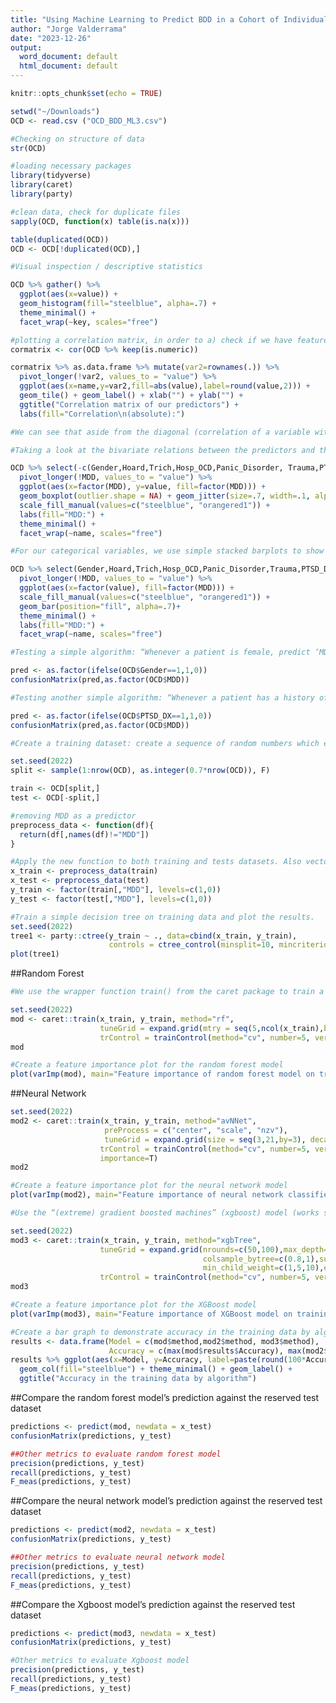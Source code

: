 ```yaml
---
title: "Using Machine Learning to Predict BDD in a Cohort of Individuals with OCD"
author: "Jorge Valderrama"
date: "2023-12-26"
output:
  word_document: default
  html_document: default
---
```


```r
knitr::opts_chunk$set(echo = TRUE)
```

```r
setwd("~/Downloads")
OCD <- read.csv ("OCD_BDD_ML3.csv")
```

```r
#Checking on structure of data
str(OCD)
```
```r
#loading necessary packages
library(tidyverse)
library(caret)
library(party)
```

```r
#clean data, check for duplicate files
sapply(OCD, function(x) table(is.na(x)))

table(duplicated(OCD))
OCD <- OCD[!duplicated(OCD),]
```
```r
#Visual inspection / descriptive statistics

OCD %>% gather() %>%
  ggplot(aes(x=value)) + 
  geom_histogram(fill="steelblue", alpha=.7) +
  theme_minimal() +
  facet_wrap(~key, scales="free")
```
```r
#plotting a correlation matrix, in order to a) check if we have features that are highly correlated (which is problematic for some algorithms), and b) get a first feeling about which features are correlated with the target (MDD) and which are not:
cormatrix <- cor(OCD %>% keep(is.numeric))

cormatrix %>% as.data.frame %>% mutate(var2=rownames(.)) %>%
  pivot_longer(!var2, values_to = "value") %>%
  ggplot(aes(x=name,y=var2,fill=abs(value),label=round(value,2))) +
  geom_tile() + geom_label() + xlab("") + ylab("") +
  ggtitle("Correlation matrix of our predictors") +
  labs(fill="Correlation\n(absolute):")
```
```r
#We can see that aside from the diagonal (correlation of a variable with itself, which is 1), we have no problematically strong correlations between our predictors (strong meaning greater than 0.8 or 0.9 here).

#Taking a look at the bivariate relations between the predictors and the outcome. For continuous predictors and a dichotomous outcome (MDD or no MDD), box plots are a good way of visualizing a bivariate association:

OCD %>% select(-c(Gender,Hoard,Trich,Hosp_OCD,Panic_Disorder, Trauma,PTSD_DX, Panic_Attack, BDD)) %>%
  pivot_longer(!MDD, values_to = "value") %>%
  ggplot(aes(x=factor(MDD), y=value, fill=factor(MDD))) +
  geom_boxplot(outlier.shape = NA) + geom_jitter(size=.7, width=.1, alpha=.5) +
  scale_fill_manual(values=c("steelblue", "orangered1")) +
  labs(fill="MDD:") +
  theme_minimal() +
  facet_wrap(~name, scales="free")
```
```r
#For our categorical variables, we use simple stacked barplots to show the differences between individuals with or without MDD:

OCD %>% select(Gender,Hoard,Trich,Hosp_OCD,Panic_Disorder,Trauma,PTSD_DX,Panic_Attack,BDD,MDD) %>% 
  pivot_longer(!MDD, values_to = "value") %>%
  ggplot(aes(x=factor(value), fill=factor(MDD))) +
  scale_fill_manual(values=c("steelblue", "orangered1")) +
  geom_bar(position="fill", alpha=.7)+
  theme_minimal() +
  labs(fill="MDD:") +
  facet_wrap(~name, scales="free")
```
```r
#Testing a simple algorithm: “Whenever a patient is female, predict ‘MDD’, otherwise predict ‘no MDD’.” This algorithm would have an accuracy of 60% in our dataset, which you can verify by running:

pred <- as.factor(ifelse(OCD$Gender==1,1,0))
confusionMatrix(pred,as.factor(OCD$MDD))
```
```r
#Testing another simple algorithm: “Whenever a patient has a history of at least one traumatic event, predict ‘MDD’, otherwise predict ‘no MDD’.” This algorithm would have an accuracy of 48% in our dataset:

pred <- as.factor(ifelse(OCD$PTSD_DX==1,1,0))
confusionMatrix(pred,as.factor(OCD$MDD))
```
```r
#Create a training dataset: create a sequence of random numbers which encompass 70% of our dataset, designate this as “training”, and the rest as a test dataset which will not be touched again until the very end of the analysis:

set.seed(2022)
split <- sample(1:nrow(OCD), as.integer(0.7*nrow(OCD)), F)

train <- OCD[split,]
test <- OCD[-split,]
```

```r
#removing MDD as a predictor
preprocess_data <- function(df){  
  return(df[,names(df)!="MDD"])
}
```

```r
#Apply the new function to both training and tests datasets. Also vectors y_train and y_test which consist of only the target (MDD 1 or 0)
x_train <- preprocess_data(train)
x_test <- preprocess_data(test)
y_train <- factor(train[,"MDD"], levels=c(1,0))
y_test <- factor(test[,"MDD"], levels=c(1,0))
```

```r
#Train a simple decision tree on training data and plot the results.
set.seed(2022)
tree1 <- party::ctree(y_train ~ ., data=cbind(x_train, y_train), 
                      controls = ctree_control(minsplit=10, mincriterion = .9))
plot(tree1)
```
##Random Forest
```r
#We use the wrapper function train() from the caret package to train a random forest on our data.

set.seed(2022)
mod <- caret::train(x_train, y_train, method="rf", 
                    tuneGrid = expand.grid(mtry = seq(5,ncol(x_train),by=5)),
                    trControl = trainControl(method="cv", number=5, verboseIter = T))
mod
```
```r
#Create a feature importance plot for the random forest model
plot(varImp(mod), main="Feature importance of random forest model on training data")
```
##Neural Network
```r
set.seed(2022)
mod2 <- caret::train(x_train, y_train, method="avNNet",
                     preProcess = c("center", "scale", "nzv"),
                     tuneGrid = expand.grid(size = seq(3,21,by=3), decay=c(1e-03, 0.01, 0.1,0),bag=c(T,F)),
                    trControl = trainControl(method="cv", number=5, verboseIter = T),
                    importance=T)
mod2
```

```r
#Create a feature importance plot for the neural network model
plot(varImp(mod2), main="Feature importance of neural network classifier on training data")
```
```r
#Use the “(extreme) gradient boosted machines” (xgboost) model (works similar to a random forest, except they proceed sequentially: A first tree is grown, then more weight is put on the badly predicted samples before the next tree is grown. As a result, in many cases, xgboost outperforms random forests):

set.seed(2022)
mod3 <- caret::train(x_train, y_train, method="xgbTree", 
                    tuneGrid = expand.grid(nrounds=c(50,100),max_depth=c(5,7,9),
                                           colsample_bytree=c(0.8,1),subsample=c(0.8,1),
                                           min_child_weight=c(1,5,10),eta=c(0.1,0.3),gamma=c(0,0.5)),
                    trControl = trainControl(method="cv", number=5, verboseIter = T))
mod3
```

```r
#Create a feature importance plot for the XGBoost model
plot(varImp(mod3), main="Feature importance of XGBoost model on training data")
```
```r
#Create a bar graph to demonstrate accuracy in the training data by algorithm
results <- data.frame(Model = c(mod$method,mod2$method, mod3$method),
                      Accuracy = c(max(mod$results$Accuracy), max(mod2$results$Accuracy), max(mod3$results$Accuracy)))
results %>% ggplot(aes(x=Model, y=Accuracy, label=paste(round(100*Accuracy,1),"%"))) +
  geom_col(fill="steelblue") + theme_minimal() + geom_label() +
  ggtitle("Accuracy in the training data by algorithm")
```
##Compare the random forest model's prediction against the reserved test dataset
```r
predictions <- predict(mod, newdata = x_test)
confusionMatrix(predictions, y_test)
```
```r
##Other metrics to evaluate random forest model
precision(predictions, y_test)
recall(predictions, y_test)
F_meas(predictions, y_test)
```

##Compare the neural network model's prediction against the reserved test dataset
```r
predictions <- predict(mod2, newdata = x_test)
confusionMatrix(predictions, y_test)
```
```r
##Other metrics to evaluate neural network model
precision(predictions, y_test)
recall(predictions, y_test)
F_meas(predictions, y_test)
```


##Compare the Xgboost model's prediction against the reserved test dataset
```r
predictions <- predict(mod3, newdata = x_test)
confusionMatrix(predictions, y_test)
```



```r
#Other metrics to evaluate Xgboost model
precision(predictions, y_test)
recall(predictions, y_test)
F_meas(predictions, y_test)
```

